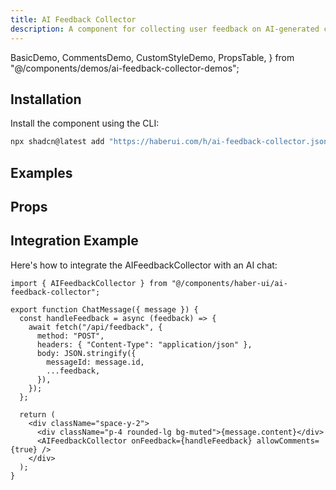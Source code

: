 ```yaml
---
title: AI Feedback Collector
description: A component for collecting user feedback on AI-generated content.
---
```


  BasicDemo,
  CommentsDemo,
  CustomStyleDemo,
  PropsTable,
} from "@/components/demos/ai-feedback-collector-demos";

## Installation

Install the component using the CLI:

```bash
npx shadcn@latest add "https://haberui.com/h/ai-feedback-collector.json"
```

## Examples

<div className="not-prose space-y-8 my-6">
  <BasicDemo />
  <CommentsDemo />
  <CustomStyleDemo />
</div>

## Props

<PropsTable />

## Integration Example

Here's how to integrate the AIFeedbackCollector with an AI chat:

```tsx
import { AIFeedbackCollector } from "@/components/haber-ui/ai-feedback-collector";

export function ChatMessage({ message }) {
  const handleFeedback = async (feedback) => {
    await fetch("/api/feedback", {
      method: "POST",
      headers: { "Content-Type": "application/json" },
      body: JSON.stringify({
        messageId: message.id,
        ...feedback,
      }),
    });
  };

  return (
    <div className="space-y-2">
      <div className="p-4 rounded-lg bg-muted">{message.content}</div>
      <AIFeedbackCollector onFeedback={handleFeedback} allowComments={true} />
    </div>
  );
}
```

